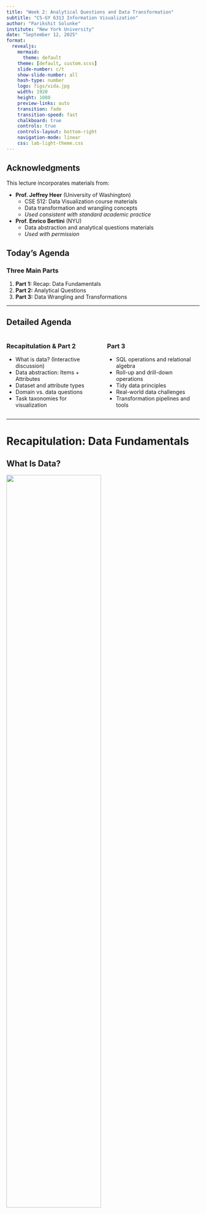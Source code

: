 ```yaml
---
title: "Week 2: Analytical Questions and Data Transformation"
subtitle: "CS-GY 6313 Information Visualization"
author: "Parikshit Solunke"
institute: "New York University"
date: "September 12, 2025"
format:
  revealjs:
    mermaid:
      theme: default
    theme: [default, custom.scss]
    slide-number: c/t
    show-slide-number: all
    hash-type: number
    logo: figs/vida.jpg
    width: 1920
    height: 1080
    preview-links: auto
    transition: fade
    transition-speed: fast
    chalkboard: true
    controls: true
    controls-layout: bottom-right
    navigation-mode: linear
    css: lab-light-theme.css
---
```


## Acknowledgments

This lecture incorporates materials from:

- **Prof. Jeffrey Heer** (University of Washington)
  - CSE 512: Data Visualization course materials
  - Data transformation and wrangling concepts
  - *Used consistent with standard academic practice*
  
- **Prof. Enrico Bertini** (NYU)
  - Data abstraction and analytical questions materials
  - *Used with permission*
  
## Today's Agenda

### Three Main Parts

::: {.incremental}
1. **Part 1:** Recap: Data Fundamentals
2. **Part 2:** Analytical Questions  
3. **Part 3:** Data Wrangling and Transformations
:::

---

## Detailed Agenda

:::: {.columns}
::: {.column width="50%"}
### Recapitulation & Part 2
- What is data? (Interactive discussion)
- Data abstraction: Items + Attributes
- Dataset and attribute types
- Domain vs. data questions
- Task taxonomies for visualization
:::

::: {.column width="50%"}
### Part 3 
- SQL operations and relational algebra
- Roll-up and drill-down operations
- Tidy data principles
- Real-world data challenges
- Transformation pipelines and tools
:::
::::

---

# Recapitulation: Data Fundamentals

## What Is Data?

![](figs/data-definition.png){width="70%"}

::: {.incremental}
- **Definition**: Facts and statistics collected together for reference or analysis
- **Examples**: Census data, stock prices, sensor readings, survey responses, click streams
- **Characteristics**: Can be structured/unstructured, quantitative/qualitative, temporal/static
:::

::: {.notes}
Interactive discussion - students provide examples and we build definition together

After definition and examples, ask for Characteristics.
:::

## Data in Visualization

![](figs/data-viz-pipeline.png){width="80%"}

### The Visualization Pipeline (Card et al., 1999)

::: {.incremental}
1. **Collection**: Raw data from various sources
2. **Transformation**: Data tables, cleaning, structuring, aggregations etc
3. **Visualization**: Visual structures and views
:::

::: {.notes}
Complete this together - what happens at each stage?

  
:::

## Data Abstraction

### Data Abstraction as a Visualization Design Tool

---

![](figs/data-abstraction-definition.png){width="80%"}

### From Reality to Representation

::: {.incremental}
- **Real-world phenomena**: Events, objects, processes
- **Measurements/observations**: Sensors, surveys, records
- **Abstract data model**: Tables, networks, fields
- **Visualization encoding**: Visual mappings and representations
:::

::: {.notes}
You can think of Visualization as a process of creating an abstract representation of real world events. Producing a visualization is basically applying transformations and encodings to change the representation of data in a way that's useful.

You have some real world phenomena, you meaasure the phenomena, then you decide what data model is best suited, and then finally you decide how to best visually represent data. 
:::

## Datasets = Items + Attributes

![](figs/dataset-definition.png){width="90%"}

---

![](figs/items-attributes-definition.png){width="90%"}

### Complete the Framework

**Items** (also called records, cases, objects):
- Definition: Objects/entities you want to visualize
- Examples: 

**Attributes** (also called variables, features, fields):
- Definition: Properties of these objects/entities
- Examples: 

::: {.notes}
For example - consider a census dataset, could you think of what an items would be and what attributes it could have
:::

---

![](figs/table-structure.png){width="90%"}

---

## Dataset Types

### Munzner's Classification (2014)

*From "Visualization Analysis and Design", Chapter 2*

Fill in examples for each type:

- **Tables**: 
- **Networks**: 
- **Fields**: 
- **Geometry**: 

::: {.notes}
Have students think of examples from their research/work experience
:::

---

## Attribute Types

### Qualitative (Categorical):
- **Nominal:** No order (colors, countries)
- **Ordinal:** Natural order (low/medium/high)

### Quantitative (Numeric):
- **Discrete:** Countable numbers (students in class)
- **Continuous:** Any value in range (height, temperature)

---

## Stevens' Levels of Measurement (1946)

Complete the table with examples: 

| Level | Description | Operations | Examples |
|-------|-------------|------------|----------|
| **Nominal** | Categories, no order | =, ≠ |  |
| **Ordinal** | Ordered categories | =, ≠, <, > |  |
| **Interval (Quantitative)** | Numeric, no true zero | =, ≠, <, >, - |  |
| **Ratio (Quantitative)** | Numeric, true zero | =, ≠, <, >, -, % |  |


:::{.notes}
Steven's proposed a classifcation which instead of dividing quantitative values into discrete and continuos, it looks at them like intervals and ratios 

 Colors, names, IDs |
| **Ordinal** | Ordered categories | =, ≠, <, > | Rankings, grades |
| **Interval** | Numeric, no true zero | =, ≠, <, >, - | Temperature (°C or °F only, Kelvin has a true 0 ), dates |
| **Ratio** | Numeric, true zero | =, ≠, <, >, -, % | Height, weight, age, income |
:::
---

### Why is it useful to identify attribute types?

::: {.fragment}
<br>
</br>
Types provide guidance in selecting appropriate graphical encoding strategies...
:::

:::{.notes}
In visualization its important to think of attribute types because doing this simplifies the process of deciding how to graphically represent your data.
:::
---

## Visualization Examples by Attribute Type

### Line Charts: Appropriate for Ordered Data
![](figs/line-charts-inappropriate.png){width="100%"}

:::{.notes}
Line charts imply a continuity relationship, which does not exist in nominal data, but are suitable for ordinal data.
:::

---

### Categorical Data: Arbitrary Sorting
![](figs/categorical-arbitrary-sorting.png){width="100%"}

:::{.notes}
Nominal or categorical attributes can usually be arranged arbitrarily.
:::

---

### Spatial Attributes: Use Spatial Metaphors
![](figs/spatial-metaphors.png){width="90%"}

:::{.notes}
If you have spatial data, you can use various spatial metaphors to represent it, here it's NYC neighboorhoods, so you visualize the data as a choropleth map.
:::

---

### Quantitative Data: Divergent Color Scales
![](figs/divergent-color-scale.png){width="100%"}

:::{.notes}
If you have divergent quantitative data, i.e. some sort of itnerval, you can use a divergent color scale, with separate hues for negative values and separate ones for positive values.
:::

---

## (More) Ways of Characterizing Variables

### Physical Types
- Characterized by storage format
- Characterized by machine operations
- *Example*: bool, int32, float, double, string

### Abstract Types
- Provide descriptions of the data
- May be characterized by methods/attributes
- May be organized into a hierarchy
- *Example*: plants, animals, metazoans

## Taxonomy of Data Types

### Shneiderman's Classification (1996)

:::: {.columns}
::: {.column width="50%"}
- **1D** (sets and sequences)
- **Temporal**
- **2D** (maps)
- **3D** (shapes)
:::

::: {.column width="50%"}
- **nD** (relational)
- **Trees** (hierarchies)
- **Networks** (graphs)
:::
::::

*"The eyes have it: A task by data type taxonomy for information visualization"*

## Dimensions & Measures

### Dimensions (~ independent variables)
- **Categorical variables** that describe and organize data (Nominal, Ordinal)
- Examples: Categories, dates, regions, binned quantities
- Used for: Grouping, filtering, splitting data

### Measures (~ dependent variables)
- Quantitative values that can be aggregated (Q)
- Examples: Sales revenue, temperature readings, counts
- Used for: Sum, count, average, std. dev, min/max

*Not a strict distinction. The same variable may be treated either way depending on the task. For example - Weather if described as - Hot/Cold(N) vs Temparature Values(Q)*

:::{.notes}
You can also classify attributes into either dimensions and measures, - dimensions are usually categorical values - which can be used for grouping, splitting, filtering purposes, meanwhile measures refer to any quantitative values that you can run aggregations and other operations on. Note that this is not a strict distinction, the same variable can be described both as a measure and dimension - for instance- temperature.
:::

---

## Data Models vs Conceptual Models

### Data models are formal descriptions
- Focus on storage, computation, and manipulation
- Example: Array of 32-bit floats [98.6, 101.2, 99.1]

### Conceptual models are mental constructions
- Semantic, meaning-rich representations
- Support reasoning, interpretation, and understanding
- Example: Patient temperatures (normal, fever, recovering)

### Examples (data vs. conceptual)
- Float array [1.2, -0.8, 2.1] vs. market volatility
- 3D vector of floats vs. spatial location

**Data models ask "How is it stored?" Conceptual models ask "What does it mean?"**

::: {.notes}
From Jeff Heer's materials on distinguishing between formal data models and conceptual understanding
:::

## From Data Model to Stevens' Levels

**Example: Temperature Data**

### Data Model
- 32.5, 54.0, -17.3, ...
- Floating point numbers

### Conceptual Model
- Temperature (°C)

### Measurement Scales (Stevens' Levels):
- Above/Below Freezing (Nominal)
- Cold, Warm, Hot (Ordinal)
- Actual Temperature Values (Quantitative - Interval)

**Key Point**: Same data, different analytical possibilities depending on measurement scale

---

# Part 2: Analytical Questions

## Visualization as a Tool to Answer Questions with Data

![](figs/domain-to-data-intro.png){width="100%"}

:::{.notes}
The ultimate purpose of creating visualizations is to answer questions that you have about data.
:::
---

## Domain Questions vs. Data Questions

![](figs/domain-vs-data-table.png){width="100%"}

:::{.notes}
However, the type of questions you can ask vary a lot, and can be broadly categorized as either a domain question or a data question.
:::

---

## From Domain to Data Questions

![](figs/flight-data-intro.png){width="100%"}

---

## Example: NYC Flight Delays Data

![](figs/flight-data-table.png){width="100%"}

:::{.notes}
This is a table showing the average flight delay for different airlines, for a given hour in the day.
:::

---

## Domain Questions: Flight Data

![](figs/flight-data-domain-questions.png){width="100%"}

:::{.notes}
You can ask a variety of questions from this, for instance - 
However, simply by looking at the table, it is really hard to answer these questions.
:::

---

## Visualization Answers All Questions

![](figs/flight-data-visualization.png){width="100%"}


:::{.notes}
But as soon as you visualize this data, you can find the answers to the questions easily, for instance, delays seem to be most common in the evenings, and WN and EV seem to be the worst. 
:::
---

## Example: Vision Zero Initiative

![](figs/vision-zero-example1.png){width="100%"}

:::{.notes}
Here, we have a domain question about vision zero which is - 

(read)

But what you notice is that the question is vague - What do you mean by improve? What do you mean by situation - however when you specify what you mean - you can answer the question from the data. The question "(read)" is an example of a data q. It is specific, and answerable.
:::

---

## Multiple Data Questions from One Domain Question

![](figs/vision-zero-example2.png){width="100%"}


:::{.notes}
You can start out with the same domain question and ask different data questions based on your interpretation, and the basis of a good visualization is to be able to do this translation from domain to data question well.
:::

---

## Key Insight: Specificity Matters

**One domain question can lead to many data questions:**

::: {.incremental}
- **Temporal granularity:** Weekly vs. monthly vs. yearly
- **Temporal scope:** 5 years vs. 10 years vs. since implementation
- **Spatial scope:** Citywide vs. by borough vs. by intersection
- **Measure definition:** Total injuries vs. serious injuries vs. fatalities
:::

:::{.notes}
It's very important to be specific with data questions and to choose this wisely. The data questions you formulate can have varying temporal granularit, scope, spatial scope and measure different things.  
:::

---

## Key Characteristics

![](figs/domain-vs-data-comparison.png){width="100%"}

:::{.notes}
To summarize,

Domain Qs =>

Data Qs =>
:::

---

## Assessment Questions Throughout the Pipeline

![](figs/viz-pipeline-assessment2.png){width="100%"}

:::{.notes}
At every stage of the data visualization pipeline, you can ask yourself some assessment questions to verify you're on the right track to build a good visualization.
:::

---

## What Types of Tasks Can We Do with Data?

### Shneiderman's Information Seeking Tasks (1996)

::: {.incremental}
- **Overview**: What does the data look like?
- **Zoom**: Focus on items of interest
- **Filter**: Show me something conditionally
- **Details-on-demand**: Show me more when I need it
- **Relate**: How are items connected?
- **History**: What has changed?
- **Extract**: Let me save what I find
:::

::: {.notes}
Shneiderman's Visual Information Seeking Mantra: Overview first, zoom and filter, then details-on-demand


start with overview example - (ask class for other things they can think of )
:::


## The Three Levels of Questions

### According to Bertin (1983)

::: {.incremental}
1. **Elementary**: What is the value of X for element Y?
2. **Intermediate**: What elements have value X?
3. **Overall**: What are the relationships among all elements?
:::

::: {.notes}
Bertin classified data questions in three different levels => 

Elementary, intermediate and overall.
Elementary Qs relate to individual values, Intermediate to groups of values and overall to the scale of the entire dataset.
:::

## Modern Task Frameworks

- **Brehmer & Munzner (2013)**: Why - What - How
- **Schulz et al. (2013)**: Goals - Means - Characteristics

::: {.notes}
There are many task frameworks out there, which you can use to think of the same set of tasks in a different paradigm. Munzner proposed - The why what and how framework - essentially ...

You can also think of tasks by thinking about the goals, means and characteristics and so on.
:::
---

## Types of Analytical Tasks

### Low-level Tasks (Amar et al., 2005)

*"Low-Level Components of Analytic Activity in Information Visualization"*

:::: {.columns}
::: {.column width="50%"}
**Value Tasks**

- **Retrieve Value**: What is the value of attribute X for case Y?
- **Filter**: Which cases satisfy condition C?
- **Compute Derived Value**: What is the value of function F given attribute X?
- **Find Extremum**: What is the max/min value of attribute X?
- **Sort**: What is the ordering of cases by attribute X?
- **Determine Range**: What is the span of values of attribute X?
:::

::: {.column width="50%"}
**Pattern Tasks**

- **Find Anomalies**: Which cases are exceptional given their relation to others?
- **Cluster**: Which cases are similar in value for attributes X, Y, Z?
- **Correlate**: What is the relationship between attributes X and Y?
- **Characterize Distribution**: What is the distribution of values of attribute X?
:::
::::

::: {.notes}
You can broadly think of analytical tasks as value and pattern tasks- 
Where pattern tasks have a little more semantics attached to them , while value tasks relate to individual samples usually.
:::

---

## Why Task Frameworks?

:::{.incremental}

- **Choose appropriate visual encodings** - Match data types to suitable visual representations
- **Support user tasks** - Ensure your visualization enables the analytical tasks users need
- **Design systematic interactions** - Know what operations users expect to perform
- **Avoid visualization pitfalls** - Understand when certain chart types mislead or fail
- **Evaluate design decisions** - Test whether your visualization supports intended analytical goals
- **Create complete tools** - Build systems that handle the full spectrum of data analysis tasks
:::

::: {.notes}
All this might seem. a little theoretical, but thinking about tasks this way, helps a lot and streamlines the process of creating visualizations. 

Namely- 
:::

# Part 3: Data Wrangling and Transformation


## The Reality of Data Work

> "I spend more than half of my time integrating, cleansing and transforming data without doing any actual analysis. Most of the time I'm lucky if I get to do any 'analysis' at all."
> 
> — Anonymous Data Scientist (2012 interview study)


::: {.notes}
If you have worked with data analytics in any capacity, you might also have a similar expereince - where you find that you're doing very little actual analysis and most work is actually data cleaning, transforming and so forth. 
:::

## Visualization Reveals Data Problems

> "The first sign that a visualization is good is that it shows you a problem in your data. Every successful visualization that I've been involved with has had this stage where you realize, 'Oh my God, this data is not what I thought it would be!' So already, you've discovered something."
> 
> — Martin Wattenberg (ACM Queue '09)

::: {.notes}
Visualizing data is not only helpful for final analysis but it also helps reveal problems in the analytics stage. So always generate some basic visualizations whenever you're trying to clean or process data.
:::

---

## Data Wrangling Pipeline

![](figs/data-wrangling-pipeline.png){width="100%"}


::: {.notes}
The Data wrangling pipleine consists of all stages of working with data, right from collection to delivery. Data transformation and cleaning can be thought of as big parts of this process.
:::

## Common Data Quality Issues
:::{.fragment}
:::: {.columns}
::: {.column width="50%"}
### Missing Data
- Null values
- Empty strings
- Placeholder values (999, -1)
- Incomplete records

### Inconsistent Data
- Different formats
- Duplicate records
- Conflicting values
- Unit mismatches
:::

::: {.column width="50%"}
### Incorrect Data
- Data entry errors
- Outliers
- Wrong data types
- Invalid relationships

### Structural Issues
- Denormalized data
- Wrong granularity
- Mixed semantics
- Schema violations
:::
::::
:::

::: {.notes}
Interactive
:::

## Common Data Cleaning Techniques

:::{.incremental}
* ### Handling Missing Values
  - **Purpose**: Address incomplete data
  - **Methods**: Imputation, deletion, interpolation
  - **Example**: Fill missing ages with median value

* ### Duplicate Removal
  - **Purpose**: Eliminate redundant records
  - **Types**: Exact matches, fuzzy matching, key-based

* ### Outlier Detection
  - **Purpose**: Identify anomalous values
  - **Methods**: Statistical bounds, domain rules, clustering

* ### Data Type Correction
  - **Purpose**: Ensure proper format consistency
  - **Methods**: Parsing, casting, validation rules
:::

::: {.notes}
Interactive
:::

## Common Transformation Operations

:::{.incremental}
* ### Aggregation
  - **Purpose**: Summarize groups of data
  - **Methods**: Sum, mean, median, count, min, max
  - **Example**: Daily sales → Monthly totals

* ### Filtering
  - **Purpose**: Focus on relevant subset
  - **Types**: Range, categorical, conditional 

* ### Binning
  - **Purpose**: Convert continuous to discrete
  - **Methods**: Equal width, equal frequency, custom
  _ **Example**: Dividing age into groups (<18, 18-65, >65)

* ### Normalization
  - **Purpose**: Enable fair comparison
  - **Methods**: Min-max, z-score, percentage
:::

::: {.notes}
Interactive
:::

## Transformation Pipeline Example

![](figs/transformation-pipeline-example.png){width="100%"}

:::{.notes}
You start with some raw dataset and a question you need to answer, then you decide the format that you need to answer the questions and transform the raw data into that format, which can then be visualized. Often, what visual metaphor you're using dictates what format you want to transform the data to. 
:::

## Relational Data Model

### Represent data as a **table** (or relation)

- Each **row** (or tuple) represents a record
  - Each record is a fixed-length tuple
  
- Each **column** (or field) represents a variable
  - Each field has a name and a data type

- A table's **schema** is the set of names and types
- A **database** is a collection of tables (relations)

:::{.notes}
relational data model - used in sql. 

(Read)
:::

## Relational Algebra / SQL

### Operations on Data Tables: table(s) in, table out

- **Project** (`SELECT`): select a set of columns
- **Filter** (`WHERE`): remove unwanted rows
- **Sort** (`ORDER BY`): order records
- **Aggregate** (`GROUP BY`, `SUM`, `MIN`, `MAX`): partition rows into groups + summarize
- **Combine** (`JOIN`, `UNION`): integrate data from multiple tables

:::{.notes}
SQL provides the framework for selection, sorting, filtering, aggregation and join operations.
:::

## SQL Operations: Project

```sql
SELECT day, stock FROM prices
```

:::: {.columns}
::: {.column width="45%"}
**Input:**

| day  | stock | price  |
|------|-------|--------|
| 10/3 | AMZN  | 957.10 |
| 10/3 | MSFT  | 74.26  |
| 10/4 | AMZN  | 965.45 |
| 10/4 | MSFT  | 74.69  |
:::

::: {.column width="10%"}
→
:::

::: {.column width="45%"}
**Output:**

| day  | stock |
|------|-------|
| 10/3 | AMZN  |
| 10/3 | MSFT  |
| 10/4 | AMZN  |
| 10/4 | MSFT  |
:::
::::

## SQL Operations: Filter

```sql
SELECT * FROM prices WHERE price > 100
```

:::: {.columns}
::: {.column width="45%"}
**Input:**

| day  | stock | price  |
|------|-------|--------|
| 10/3 | AMZN  | 957.10 |
| 10/3 | MSFT  | 74.26  |
| 10/4 | AMZN  | 965.45 |
| 10/4 | MSFT  | 74.69  |
:::

::: {.column width="10%"}
→
:::

::: {.column width="45%"}
**Output:**

| day  | stock | price  |
|------|-------|--------|
| 10/3 | AMZN  | 957.10 |
| 10/4 | AMZN  | 965.45 |
:::
::::

## SQL Operations: Aggregate

```sql
SELECT stock, MIN(price) 
FROM prices 
GROUP BY stock
```

:::: {.columns}
::: {.column width="45%"}
**Input:**

| day  | stock | price  |
|------|-------|--------|
| 10/3 | AMZN  | 957.10 |
| 10/3 | MSFT  | 74.26  |
| 10/4 | AMZN  | 965.45 |
| 10/4 | MSFT  | 74.69  |
:::

::: {.column width="10%"}
→
:::

::: {.column width="45%"}
**Output:**

| stock | min(price) |
|-------|------------|
| AMZN  | 957.10     |
| MSFT  | 74.26      |
:::
::::

## Roll-Up and Drill-Down

![](figs/rollup-drilldown-sql1.png){width="100%"}

:::{.notes}
Roll up and drill down are complementary data navigation techniques.

Roll Up moves from detailed data to summarized, higher-level views. You're aggregating information to see broader patterns and trends. For example: aggregating individual census records into population totals by year and age group, transforming millions of personal data points into meaningful demographic summaries that reveal population trends over time.
:::

---

## Roll-Up and Drill-Down: Adding Dimensions

![](figs/rollup-drilldown-sql2.png){width="100%"}

:::{.notes}
Drill Down moves from summary data to more detailed, granular views. You're breaking down aggregated information to examine specific components. For example:
This query demonstrates a drill-down operation by adding the marital status dimension to our previous year and age grouping. Starting from a two-dimensional view of population by year and age, we're now drilling down to include marital status as an additional dimension. This provides a more granular breakdown, allowing us to see not just how many people are in each age group per year, but also how they're distributed across different marital statuses—revealing deeper patterns like marriage trends across age groups over time.
:::

---

## Data Cube Visualization: Aggregation Operations

![](figs/rollup-drilldown-cube1.png){width="100%"}

:::{.notes}
This diagram illustrates how roll-up operations work with a three-dimensional data cube containing population data across Year, Age, and Marital Status dimensions. Starting with the full cube that shows detailed breakdowns by all three dimensions, we can roll up the data by summing along different dimensions to create simpler views. Rolling up along the Marital Status dimension collapses all marital categories into a two-dimensional projection showing just Year and Age. Rolling up along the Age dimension creates a view of just Year and Marital Status for all ages combined. Finally, rolling up along the Year dimension produces a one-dimensional view showing overall patterns by Marital Status across all years and ages. Each roll-up operation reduces complexity while preserving the aggregated totals, allowing analysts to examine the data from different perspectives and levels of detail.
:::
---

## Roll-Up vs. Drill-Down Operations

![](figs/rollup-drilldown-cube2.png){width="100%"}

---

## Creating Derived Attributes

### Calculated Fields
```python
# Examples of derived attributes
df['profit_margin'] = df['profit'] / df['revenue']
df['year'] = pd.to_datetime(df['date']).dt.year
df['is_profitable'] = df['profit'] > 0
df['age_group'] = pd.cut(df['age'], 
                         bins=[0, 18, 65, 100],
                         labels=['child', 'adult', 'senior'])
```

### Feature Engineering
- Ratios and percentages
- Time-based features (day of week, season)
- Categorical encoding (one-hot, ordinal)
- Text processing (word counts, sentiment)

---

## Tidy Data: Organizing Data for Visualization

**Goal:** Structuring data to make visualization and analysis easier

![](figs/td-table-typical.jpg){width="100%"}

---

## Alternative Data Structures

![](figs/td-table-alternative.jpg){width="100%"}

---

## The Tidy Data Solution

![](figs/td-table-tidy.jpg){width="100%"}

---

## Tidy Data Definition

In tidy data:

::: {.incremental}
- **Each variable forms a column**
- **Each observation forms a row**  
- **Each type of observational unit forms a table**
:::

---

## Tidy Data Example #1

![](figs/td-table-example.jpg){width="100%"}

---

## Transforming to Tidy Format

![](figs/td-table-towards-tidy.jpg){width="100%"}

---

## Tidy Data Example #2: Before

![](figs/td-table-before-tidy.jpg){width="100%"}

---

## Tidy Data Example #2: After

![](figs/td-table-after-tidy.jpg){width="100%"}

---

## Tools for Data Transformation

:::: {.columns}
::: {.column width="33%"}
### Programming
- **Python**: pandas, numpy
- **R**: dplyr, tidyr
- **SQL**: CTEs, window functions
:::

::: {.column width="33%"}
### Visual Tools
- **Tableau Prep**
- **Power Query**
- **OpenRefine**
- **Trifacta**
:::

::: {.column width="34%"}
### Big Data
- **Apache Spark**
- **dbt**
- **Alteryx**
- **Apache Beam**
:::
::::

## Best Practices

### Data Wrangling Guidelines

::: {.incremental}
1. **Document transformations**: Keep track of all changes
2. **Preserve raw data**: Never modify original source
3. **Validate results**: Check for unexpected values
4. **Test edge cases**: Handle nulls, zeros, outliers
5. **Consider performance**: Optimize for large datasets
6. **Make it reproducible**: Script or save workflows
7. **Think about updates**: Design for new data
:::

---

# Examples & Practice

## Data to Visualization Examples

### Categories → Bar Chart
![](figs/categories-to-barchart.png){width="90%"}

---

### Spatial Information → Map
![](figs/spatial-to-map.png){width="90%"}

## Example: U.S. Census Data

### Data Schema
- **Year**: 1850-2000 (every decade)
- **Age**: 0-90+
- **Sex**: Male, Female
- **Marital Status**: Single, Married, Divorced, Widowed
- **People Count**: Number in group

### Questions to Explore
- How has population age distribution changed?
- What are marriage patterns by age and year?
- How do we handle the changing categories over time?

## Interactive Exercise: NYC Taxi Data

### Dataset Description

Raw taxi trip data with these fields:

::: {.incremental}
- **pickup_datetime, dropoff_datetime**
- **pickup_location, dropoff_location**  
- **trip_distance, fare_amount**
- **passenger_count**
:::

---

## Your Design Tasks

Work in small groups to design a transformation pipeline:

::: {.incremental}
1. **What derived attributes would be useful?**
2. **How would you aggregate for daily patterns?**
3. **What filtering might reveal insights?**
4. **How would you handle outliers?**
:::

::: {.notes}
Give groups 5-7 minutes, then discuss solutions
:::

## Common Data Formats

### Text Formats
```csv
# CSV: Comma-Separated Values
year,age,marital_status,sex,people
1850,0,0,1,1483789
```

```json
// JSON: JavaScript Object Notation
[
  {"year":1850,"age":0,"marital_status":0,"sex":1,"people":1483789},
  {"year":1850,"age":5,"marital_status":0,"sex":1,"people":1411067}
]
```

### Binary Formats
- **Arrow**: Columnar memory format
- **Parquet**: Compressed columnar storage
- **HDF5**: Hierarchical data format

---

# Summary

## Key Takeaways

### Analytical Questions
- Different levels of questions require different visualizations
- Tasks range from elementary lookups to pattern discovery
- Visual queries enable interactive exploration

### Data Models & Types
- Distinguish between data models and conceptual models
- Type (N/O/Q) determines appropriate encodings
- Dimensions vs measures depends on analytical task

### Data Transformation
- SQL/relational algebra provides fundamental operations
- Tidy data principles enable consistent analysis
- Roll-up and drill-down for multidimensional exploration

### Data Wrangling
- Most time spent on data preparation, not analysis
- Visualization helps identify data quality issues
- Document and automate transformation pipelines

## Next Week

### Week 3: Marks, Channels, and Perception
- Visual encoding principles
- Perceptual effectiveness
- Design guidelines

### Reading
- Munzner Ch. 4-5
- Cleveland & McGill (1984)

### Lab (Sept 13)
- Hands-on data transformation with pandas
- Creating tidy datasets
- Building transformation pipelines

## Questions?

### Resources
- [Tidy Data Paper](https://www.jstatsoft.org/article/view/v059i10)
- [pandas Documentation](https://pandas.pydata.org/)
- [Data Transformation with dplyr](https://dplyr.tidyverse.org/)
- [Jeff Heer's CSE 512 Course](https://courses.cs.washington.edu/courses/cse512/)
- **Amar, R., Eagan, J., & Stasko, J.** (2005). Low-level components of analytic activity in information visualization. *IEEE Symposium on Information Visualization*, 111-117.
- **Card, S. K., Mackinlay, J. D., & Shneiderman, B.** (1999). *Readings in Information Visualization: Using Vision to Think*. Morgan Kaufmann.
- **Munzner, T.** (2014). *Visualization Analysis and Design*. CRC Press.
- **Shneiderman, B.** (1996). The eyes have it: A task by data type taxonomy for information visualization. *Proceedings 1996 IEEE Symposium on Visual Languages*, 336-343.
- **Stevens, S. S.** (1946). On the Theory of Scales of Measurement. *Science*, 103(2684), 677-680.
